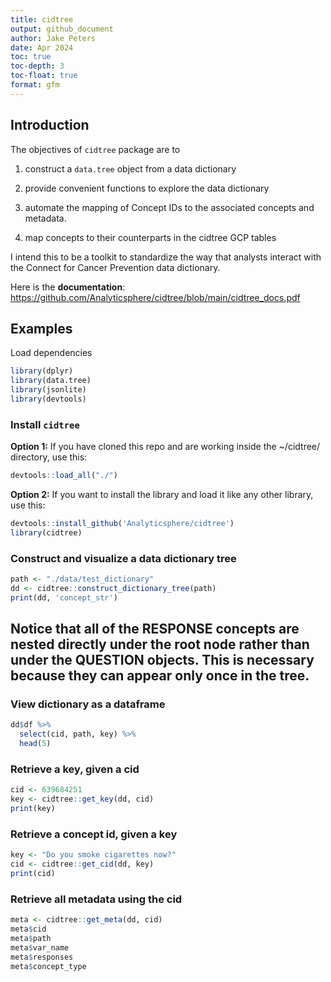 ```yaml
---
title: cidtree
output: github_document
author: Jake Peters
date: Apr 2024
toc: true
toc-depth: 3
toc-float: true
format: gfm
---
```


<!-- README.md is generated from README.Rmd. Please edit that file -->

## Introduction

The objectives of `cidtree` package are to

1.  construct a `data.tree` object from a data dictionary

2.  provide convenient functions to explore the data dictionary

3.  automate the mapping of Concept IDs to the associated concepts and metadata.

4.  map concepts to their counterparts in the cidtree GCP tables

I intend this to be a toolkit to standardize the way that analysts interact with the Connect for Cancer Prevention data dictionary.

Here is the **documentation**: <https://github.com/Analyticsphere/cidtree/blob/main/cidtree_docs.pdf>

## Examples

Load dependencies

```r
library(dplyr)
library(data.tree)
library(jsonlite)
library(devtools)
```

### Install `cidtree`

**Option 1:** If you have cloned this repo and are working inside the \~/cidtree/ directory, use this:

```r
devtools::load_all("./")
```

**Option 2:** If you want to install the library and load it like any other library, use this:

```r
devtools::install_github('Analyticsphere/cidtree')
library(cidtree)
```

### Construct and visualize a data dictionary tree

```r
path <- "./data/test_dictionary"
dd <- cidtree::construct_dictionary_tree(path)
print(dd, 'concept_str')
```

::: callout-note
## Notice that all of the RESPONSE concepts are nested directly under the root node rather than under the QUESTION objects. This is necessary because they can appear only once in the tree.
:::

### View dictionary as a dataframe

```r

dd$df %>% 
  select(cid, path, key) %>%
  head(5)
```

### Retrieve a key, given a cid

```r
cid <- 639684251
key <- cidtree::get_key(dd, cid)
print(key)
```

### Retrieve a concept id, given a key

```r
key <- "Do you smoke cigarettes now?"
cid <- cidtree::get_cid(dd, key)
print(cid)
```

### Retrieve all metadata using the cid

```r
meta <- cidtree::get_meta(dd, cid)
meta$cid
meta$path
meta$var_name
meta$responses
meta$concept_type
```
